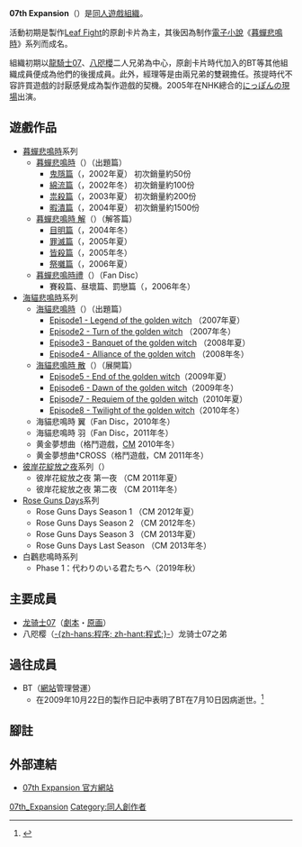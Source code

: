 {{noteTA
|1=zh-hans:寒蝉鸣泣之时; zh-hant:暮蟬悲鳴時;
|2=zh-hans:海猫鸣泣之时; zh-hant:海貓悲鳴時;}}
'''07th Expansion'''（{{lang|ja|セブンス エクスパンション}}）是[[同人遊戲|同人遊戲]][[组织_(社会学)|組織]]。

活動初期是製作[[Leaf_Fight|Leaf Fight]]的原創卡片為主，其後因為制作[[文字冒险游戏|電子小說]]《[[暮蟬悲鳴時|暮蟬悲鳴時]]》系列而成名。

組織初期以[[龍騎士07|龍騎士07]]、[[八咫櫻|八咫櫻]]二人兄弟為中心，原創卡片時代加入的BT等其他組織成員便成為他們的後援成員。此外，經理等是由兩兄弟的雙親擔任。孩提時代不容許買遊戲的討厭感覺成為製作遊戲的契機。2005年在NHK總合的[[にっぽんの現場|にっぽんの現場]]出演。

== 遊戲作品 ==
* [[暮蟬悲鳴時|暮蟬悲鳴時]]系列
** [[暮蟬悲鳴時|暮蟬悲鳴時]]（{{lang|ja|ひぐらしのなく頃に}}）（出題篇）
*** [[暮蟬悲鳴時_鬼隱篇|鬼隱篇]]（{{lang|ja|鬼隠し編}}，2002年夏） 初次銷量約50份
*** [[暮蟬悲鳴時_綿流篇|綿流篇]]（{{lang|ja|綿流し編}}，2002年冬） 初次銷量約100份
*** [[暮蟬悲鳴時_祟殺篇|祟殺篇]]（{{lang|ja|祟殺し編}}，2003年夏） 初次銷量約200份
*** [[暮蟬悲鳴時_暇潰篇|暇潰篇]]（{{lang|ja|暇潰し編}}，2004年夏） 初次銷量約1500份
** [[暮蟬悲鳴時|暮蟬悲鳴時 解]]（{{lang|ja|ひぐらしのなく頃に解}}）（解答篇）
*** [[暮蟬悲鳴時解_目明篇|目明篇]]（{{lang|ja|目明し編}}，2004年冬）
*** [[暮蟬悲鳴時解_罪滅篇|罪滅篇]]（{{lang|ja|罪滅し編}}，2005年夏）
*** [[暮蟬悲鳴時解_皆殺篇|皆殺篇]]（{{lang|ja|皆殺し編}}，2005年冬）
*** [[暮蟬悲鳴時解_祭囃篇|祭囃篇]]（{{lang|ja|祭囃し編}}，2006年夏）
** [[暮蟬悲鳴時禮|暮蟬悲鳴時禮]]（{{lang|ja|ひぐらしのなく頃に礼}}）（Fan Disc）
*** 賽殺篇、昼壞篇、罰戀篇（{{lang|ja|賽殺し編、昼壊し編、罰恋し編}}，2006年冬）
* [[海貓悲鳴時|海貓悲鳴時]]系列
** [[海貓悲鳴時|海貓悲鳴時]]（{{lang|ja|うみねこのなく頃に}}）（出題篇）
*** [[海貓悲鳴時_episode1_-_Legend_of_the_golden_witch|Episode1 - Legend of the golden witch]] （2007年夏）
*** [[海貓悲鳴時_episode2_-_Turn_of_the_golden_witch|Episode2 - Turn of the golden witch]] （2007年冬）
*** [[海貓悲鳴時_episode3_-_Banquet_of_the_golden_witch|Episode3 - Banquet of the golden witch]] （2008年夏）
*** [[海貓悲鳴時_episode4_-_Alliance_of_the_golden_witch|Episode4 - Alliance of the golden witch]] （2008年冬）
** [[海貓悲鳴時|海貓悲鳴時 散]]（{{lang|ja|うみねこのなく頃に散}}）（展開篇）
*** [[海貓悲鳴時散_episode5_-_End_of_the_golden_witch|Episode5 - End of the golden witch]]（2009年夏）
*** [[海貓悲鳴時散_episode6_-_Dawn_of_the_golden_witch|Episode6 - Dawn of the golden witch]]（2009年冬）
*** [[海貓悲鳴時散_episode7_-_Requiem_of_the_golden_witch|Episode7 - Requiem of the golden witch]]（2010年夏）
*** [[海貓悲鳴時散_episode8_-_Twilight_of_the_golden_witch|Episode8 - Twilight of the golden witch]]（2010年冬）
** 海貓悲鳴時 翼（Fan Disc，2010年冬）
** 海貓悲鳴時 羽（Fan Disc，2011年冬）
** 黄金夢想曲（格鬥遊戲，[[Comic_Market|CM]] 2010年冬）
** 黄金夢想曲†CROSS（格鬥遊戲，CM 2011年冬）
* [[彼岸花綻放之夜|彼岸花綻放之夜]]系列（{{lang|ja|彼岸花の咲く夜に}}）
**彼岸花綻放之夜 第一夜 （CM 2011年夏）
**彼岸花綻放之夜 第二夜 （CM 2011年冬）
* [[Rose_Guns_Days|Rose Guns Days]]系列
**Rose Guns Days Season 1 （CM 2012年夏）
**Rose Guns Days Season 2 （CM 2012年冬）
**Rose Guns Days Season 3 （CM 2013年夏）
**Rose Guns Days Last Season （CM 2013年冬）
* 白鸛悲鳴時系列 
** Phase 1：代わりのいる君たちへ（2019年秋）

== 主要成員 ==
* [[龙骑士07|龙骑士07]]（[[劇本|劇本]]・[[原画|原画]]）
* 八咫樱（[[计算机程序|-{zh-hans:程序; zh-hant:程式;}-]]）龙骑士07之弟

== 過往成員 ==
* BT（[[網站|網站]]管理營運）
**在2009年10月22日的製作日記中表明了BT在7月10日因病逝世。<ref>{{Cite web |url=http://07th-expansion.net/Cgi/clip/clip.cgi |title=竜騎士07の日記 No.512(2009年10月22日) |access-date=2009年10月24日 |archive-url=https://www.webcitation.org/5rchRign1?url=http://07th-expansion.net/Cgi/clip/clip.cgi |archive-date=2010年7月31日 |dead-url=yes }}</ref>

== 腳註 ==
<references/>

== 外部連結 ==
*[http://07th-expansion.net/ 07th Expansion 官方網站]{{Wayback|url=http://07th-expansion.net/ |date=20120213175255 }}

{{暮蟬悲鳴時}}
{{海貓悲鳴時}}

[[Category:07th_Expansion|]]
[[Category:同人創作者|Category:同人創作者]]